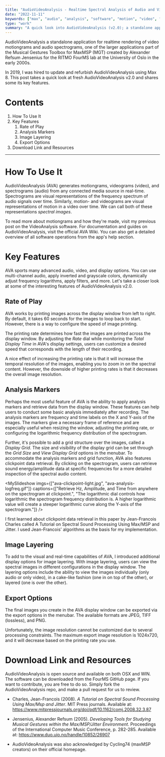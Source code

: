 ```yaml
---
title: "AudioVideoAnalysis - Realtime Spectral Analysis of Audio and Video"
date: "2022-11-11"
keywords: ["max", "audio", "analysis", "software", "motion", "video", "jitter", "opengl", "realtime", "research", "programming"]
type: "work"
summary: "A quick look into AudioVideoAnalysis (v2.0); a standalone application for real-time OpenGL rendering of video motiongrams and audio spectrograms, developed in collaboration with FourMS Lab at the RITMO research center, University of Oslo."
---
```


<MyImage priority={true} src="ava-overview.jpg" alt="audiovideoanalysis overview" />

AudioVideoAnalysis a standalone application for realtime rendering of video motiongrams and audio spectrograms, one of the larger applications part of the <MyLink href="https://www.uio.no/ritmo/english/research/labs/fourms/downloads/software/musicalgesturestoolbox/mgt-max/">Musical Gestures Toolbox for MaxMSP</MyLink> (MGT) created by Alexander Refsum Jensenius for the RITMO FourMS lab at the University of Oslo in the early 2000s.

In 2019, I was hired to update and refurbish AudioVideoAnalysis using Max 8. This post takes a quick look at fresh AudioVideoAnalysis v2.0 and shares some its key features.

# Contents

1. <MyLink href="#how-to-use-it">How To Use It</MyLink>
2. <MyLink href="#key-features">Key Features</MyLink>
   1. <MyLink href="#rate-of-play">Rate of Play</MyLink>
   2. <MyLink href="#analysis-markers">Analysis Markers</MyLink>
   3. <MyLink href="#image-layering">Image Layering</MyLink>
   4. <MyLink href="#export-options">Export Options</MyLink>
3. <MyLink href="#download-link-and-resources">Download Link and Resources</MyLink>

---

# How To Use It

AudioVideoAnalysis (AVA) generates motiongrams, videograms (video), and spectrograms (audio) from any connected media source in real-time. Spectrograms are visual representations of the frequency spectrum of audio signals over time. Similarly, motion- and videograms are visual representations of motion in a video over time. We can call both of these representations _spectral images_.

To read more about motiongrams and how they're made, visit my previous post on the <MyLink href="/works/videoanalysis">VideoAnalysis</MyLink> software. For documentation and guides on AudioVideoAnalysis, visit <MyLink href="https://github.com/fourMs/AudioVideoAnalysis/wiki">the official AVA Wiki</MyLink>. You can also get a detailed overview of all software operations from the app's help section.

# Key Features

AVA sports many advanced audio, video, and display options. You can use multi-channel audio, apply inverted and grayscale colors, dynamically adjust frequency logarithms, apply filters, and more. Let's take a closer look at some of the interesting features of AudioVideoAnalysis v2.0.

## Rate of Play

AVA works by printing images across the display window from left to right. By default, it takes 60 seconds for the images to loop back to start. However, there is a way to configure the speed of image printing.

<MyImage src="ava-printing-rate.jpg" alt="audiovideoanalysis printing rate" caption="Adjust the printing rate to peer deeper into the spectral content." />

The printing rate determines how fast the images are printed across the display window. By adjusting the _Rate_ dial while monitoring the _Total Display Time_ in AVA's display settings, users can customize a desired speed that corresponds with the length of their recording.

A nice effect of increasing the printing rate is that it will increase the temporal resolution of the images, enabling you to zoom in on the spectral content. However, the downside of higher printing rates is that it decreases the overall image resolution.

## Analysis Markers

Perhaps the most useful feature of AVA is the ability to apply analysis markers and retrieve data from the display window. These features can help users to conduct some basic analysis immediately after recording. The analysis markers are frequency and time labels on the X and Y-axis of the images. The markers give a necessary frame of reference and are especially useful when resizing the window, adjusting the printing rate, or configuring the logarithmic frequency distribution of the spectrogram.

<MyImage caption="Analysis markers and grids can assist with orientation and analysis." src="ava-analysis-markers.gif" alt="audiovideoanalysis analysis markers" />

Further, it's possible to add a grid structure over the images, called a _Display Grid_. The size and visibility of the display grid can be set through the _Grid Size_ and _View Display Grid_ options in the menubar. To accommodate the analysis markers and grid function, AVA also features clickpoint data retrieval. By clicking on the spectrogram, users can retrieve sound energy/amplitude data at specific frequencies for a more detailed inspection of the spectral audio content.

<MySlideshow
  imgs={["ava-clickpoint-light.jpg", "ava-analysis-logfreq.gif"]}
  captions={["Retrieve Hz, Amplitude, and Time from anywhere on the spectrogram at clickpoint.", "The logarithmic dial controls how logarithmic the spectrogram frequency distribution is. A higher logarithmic value will create a steeper logarithmic curve along the Y-axis of the spectrogram."]}
/>

I first learned about clickpoint data retrieval in this paper by Jean-Francois Charles called <MyLink href="https://www.mitpressjournals.org/doi/pdf/10.1162/comj.2008.32.3.87">A Tutorial on Spectral Sound Processing Using Max/MSP and Jitter</MyLink>. I used Jean-Francois' algorithms as the basis for my implementation.

## Image Layering

To add to the visual and real-time capabilities of AVA, I introduced additional display options for image layering. With image layering, users can view the spectral images in different configurations in the display window. The layering options include the ability to view the images individually (only audio or only video), in a cake-like fashion (one in on top of the other), or layered (one is over the other).

<MyImage src="ava-display-options.gif" alt="audiovideoanalysis display options" />

## Export Options

The final images you create in the AVA display window can be exported via the export options in the menubar. The available formats are JPEG, TIFF (lossless), and PNG.

Unfortunately, the image resolution cannot be customized due to several processing constraints. The maximum export image resolution is 1024x720, and it will decrease based on the printing rate you use.

# Download Link and Resources

AudioVideoAnalysis is open source and available on both OSX and WIN. The software can be downloaded from the <MyLink href="https://github.com/fourMs/AudioVideoAnalysis/releases">FourMS GitHub page</MyLink>. If you want to contribute, you are free to do so. Simply fork the <MyLink href="https://github.com/fourMs/AudioVideoAnalysis">AudioVideoAnalysis repo</MyLink>, and make a pull request for us to review.

- Charles, Jean-Francois (2008). _A Tutorial on Spectral Sound Processing Using Max/Msp and Jitter_. MIT Press journals. Available at: https://www.mitpressjournals.org/doi/pdf/10.1162/comj.2008.32.3.87

- Jensenius, Alexander Refsum (2005). _Developing Tools for Studying Musical Gestures within the Max/MSP/Jitter Environment_. Proceedings of the International Computer Music Conference, p. 282-285. Available at: https://www.duo.uio.no/handle/10852/26907

- AudioVideoAnalysis was also acknowledged by Cycling74 (maxMSP creators) <MyLink href="https://cycling74.com/projects/audiovideoanalysis">on their official homepage</MyLink>.
